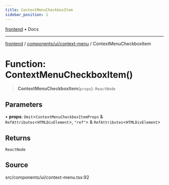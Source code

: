```yaml
---
title: ContextMenuCheckboxItem
sidebar_position: 1
---
```


[frontend](../../../..) • Docs

***

[frontend](../../../..) / [components/ui/context-menu](..) / ContextMenuCheckboxItem

# Function: ContextMenuCheckboxItem()

> **ContextMenuCheckboxItem**(`props`): `ReactNode`

## Parameters

• **props**: `Omit`\<`ContextMenuCheckboxItemProps` & `RefAttributes`\<`HTMLDivElement`\>, `"ref"`\> & `RefAttributes`\<`HTMLDivElement`\>

## Returns

`ReactNode`

## Source

src/components/ui/context-menu.tsx:92
